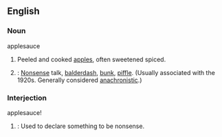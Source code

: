 ==English==

===Noun===
;applesauce
#Peeled and cooked [[apple]]s, often sweetened spiced.
#{{cattag|Slang}}: [[Nonsense]] talk, [[balderdash]], [[bunk]], [[piffle]]. (Usually associated with the 1920s. Generally considered [[anachronistic]].)

===Interjection===
;applesauce!
#{{cattag|Slang}}: Used to declare something to be nonsense.